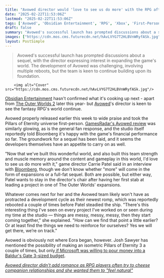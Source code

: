 ```yaml
---
title: "Avowed director would 'love to see us do more' with the RPG after laying the groundwork for sequels and DLC"
date: "2025-02-22T11:53:06Z"
lastmod: "2025-02-22T11:53:06Z"
tags: ['Avowed', 'Obsidian Entertainment', 'RPG', 'Xbox', 'First-Person', 'Fantasy RPG', 'Pillars of Eternity', 'Sequel', 'Game Development']
draft: false
summary: "Avowed's successful launch has prompted discussions about a sequel, with the director expressing interest in expanding the game's world.  The development of Avowed was challenging, involving multiple reboots, but the team is keen to continue building upon its foundation."
images: ["https://cdn.mos.cms.futurecdn.net/hAvLVYG7T2HLBVnWRyfASk.jpg"]
layout: PostSimple
---
```

> Avowed's successful launch has prompted discussions about a sequel, with the director expressing interest in expanding the game's world.  The development of Avowed was challenging, involving multiple reboots, but the team is keen to continue building upon its foundation.


        <img alt="Cover" src="https://cdn.mos.cms.futurecdn.net/hAvLVYG7T2HLBVnWRyfASk.jpg"/>
        
[Obsidian Entertainment](https://www.gamesradar.com/tag/obsidian-entertainment/) hasn't confirmed what it's cooking up next - apart from [The Outer Worlds 2](https://www.gamesradar.com/the-outer-worlds-2-guide/) later this year- but [Avowed](https://www.gamesradar.com/avowed-guide/)'s director is keen to see the fantasy RPG's world continue.

Avowed properly released earlier this week to wide praise and took the Pillars of Eternity universe first-person. [GamesRadar's Avowed review](https://www.gamesradar.com/games/rpg/avowed-review/) was similarly glowing, as is the general fan response, and the studio itself reportedly told Bloomberg it's happy with the game's financial performance so far. The groundwork for a sequel has been laid, and it seems the developers themselves have an appetite to carry on as well.

"Now that we've built this wonderful world, and also built this team strength and muscle memory around the content and gameplay in this world, I'd love to see us do more with it," game director Carrie Patel said in an interview with [Bloomberg](https://www.bloomberg.com/news/newsletters/2025-02-21/new-xbox-game-avowed-took-six-years-two-reboots?accessToken=eyJhbGciOiJIUzI1NiIsInR5cCI6IkpXVCJ9.eyJzb3VyY2UiOiJTdWJzY3JpYmVyR2lmdGVkQXJ0aWNsZSIsImlhdCI6MTc0MDE2MDg3MiwiZXhwIjoxNzQwNzY1NjcyLCJhcnRpY2xlSWQiOiJTUzFPT0xUMVVNMFcwMCIsImJjb25uZWN0SWQiOiJCMUVBQkI5NjQ2QUM0REZFQTJBRkI4MjI1MzgyQTJFQSJ9.FhUrXseBBb83k69Ovuo9PgY3sOuBdW-owuWeanAYc5o&leadSource=uverify%20wall), though we don't know whether "more" will come in the form of expansions or a full-fat sequel. Both are possible, but either way, Patel wants to stay in the director's chair after having her first stab at leading a project in one of The Outer Worlds' expansions.

Whatever comes next for her and the Avowed team likely won't have as protracted a development cycle as their newest romp, which was reportedly rebooted a couple of times before Patel steadied the ship. "There's this interesting thing I've seen on every project I've worked on or seen during my time at the studio — things are messy, messy, messy, then they start coming together," she explained. "How can we find that point a little earlier? Or at least find the things we need to reinforce for ourselves? Yes we will get there, we’re on track."

Avowed is obviously not where Eora began, however. Josh Sawyer has mentioned the possibility of making an isometric Pillars of Eternity 3 a couple of times, but only[ if Microsoft was willing to pour money into a Baldur's Gate 3-sized budget](https://www.gamesradar.com/rpg-legend-josh-sawyer-would-happily-make-pillars-of-eternity-3-but-it-would-take-baldurs-gate-3s-budget-to-convince-him/).

[<em>Avowed director didn't add romance as RPG players often try to cheese companion relationships and she wanted them to "feel natural"</em>](https://www.gamesradar.com/games/rpg/avowed-director-didnt-add-romance-as-rpg-players-often-try-to-cheese-companion-relationships-and-she-wanted-them-to-feel-natural/)
        